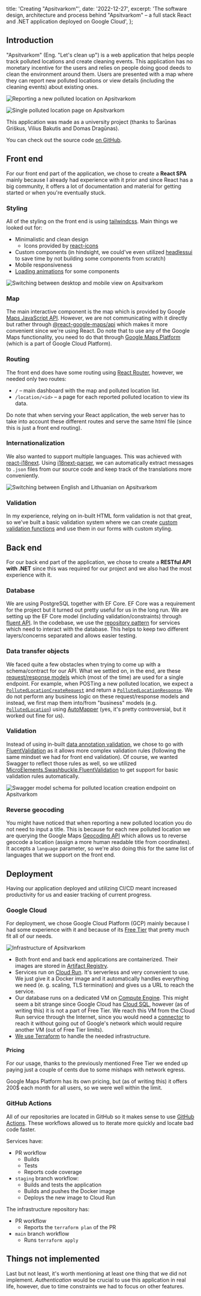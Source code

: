  title: 'Creating "Apsitvarkom"',
  date: '2022-12-27',
  excerpt:
    'The software design, architecture and process behind "Apsitvarkom" – a full stack React and .NET application deployed on Google Cloud',
};

## Introduction

"Apsitvarkom" (Eng. "Let's clean up") is a web application that helps people track polluted locations and create cleaning events. This application has no monetary incentive for the users and relies on people doing good deeds to clean the environment around them. Users are presented with a map where they can report new polluted locations or view details (including the cleaning events) about existing ones.

![Reporting a new polluted location on Apsitvarkom](gif/apsitvarkom-report-location.gif)

![Single polluted location page on Apsitvarkom](raster/apsitvarkom-location-page.png)

This application was made as a university project (thanks to Šarūnas Griškus, Vilius Bakutis and Domas Dragūnas).

You can check out the source code [on GitHub](https://github.com/vu-vibedosa).

## Front end

For our front end part of the application, we chose to create a **React SPA** mainly because I already had experience with it prior and since React has a big community, it offers a lot of documentation and material for getting started or when you're eventually stuck.

### Styling

All of the styling on the front end is using [tailwindcss](https://tailwindcss.com/). Main things we looked out for:

- Minimalistic and clean design
  - Icons provided by [react-icons](https://react-icons.github.io/react-icons/)
- Custom components (in hindsight, we could've even utilized [headlessui](https://headlessui.com/) to save time by not building some components from scratch)
- Mobile responsiveness
- [Loading animations](https://tailwindcss.com/docs/animation#pulse) for some components

![Switching between desktop and mobile view on Apsitvarkom](gif/apsitvarkom-mobile-responsiveness.gif)

### Map

The main interactive component is the map which is provided by Google [Maps JavaScript API](https://developers.google.com/maps/documentation/javascript/overview). However, we are not communicating with it directly but rather through [@react-google-maps/api](https://github.com/JustFly1984/react-google-maps-api) which makes it more convenient since we're using React. Do note that to use any of the Google Maps functionality, you need to do that through [Google Maps Platform](https://mapsplatform.google.com/) (which is a part of Google Cloud Platform).

### Routing

The front end does have some routing using [React Router](https://reactrouter.com/en/main), however, we needed only two routes:

- `/` – main dashboard with the map and polluted location list.
- `/location/<id>` – a page for each reported polluted location to view its data.

Do note that when serving your React application, the web server has to take into account these different routes and serve the same html file (since this is just a front end routing).

### Internationalization

We also wanted to support multiple languages. This was achieved with [react-i18next](https://react.i18next.com/). Using [i18next-parser](https://github.com/i18next/i18next-parser), we can automatically extract messages to `.json` files from our source code and keep track of the translations more conveniently.

![Switching between English and Lithuanian on Apsitvarkom](gif/apsitvarkom-internationalization.gif)

### Validation

In my experience, relying on in-built HTML form validation is not that great, so we've built a basic validation system where we can create [custom validation functions](https://github.com/vu-vibedosa/apsitvarkom-fe/blob/staging/src/utils/validationFunctions.ts) and use them in our forms with custom styling.

## Back end

For our back end part of the application, we chose to create a **RESTful API with .NET** since this was required for our project and we also had the most experience with it.

### Database

We are using PostgreSQL together with EF Core. EF Core was a requirement for the project but it turned out pretty useful for us in the long run. We are setting up the EF Core model (including validation/constraints) through [fluent API](https://learn.microsoft.com/en-us/ef/core/modeling/#use-fluent-api-to-configure-a-model). In the codebase, we use the [repository pattern](https://learn.microsoft.com/en-us/dotnet/architecture/microservices/microservice-ddd-cqrs-patterns/infrastructure-persistence-layer-design#the-repository-pattern) for services which need to interact with the database. This helps to keep two different layers/concerns separated and allows easier testing.

### Data transfer objects

We faced quite a few obstacles when trying to come up with a schema/contract for our API. What we settled on, in the end, are these [request/response models](https://github.com/vu-vibedosa/apsitvarkom-be/tree/staging/Apsitvarkom.Models/Public) which (most of the time) are used for a single endpoint. For example, when POSTing a new polluted location, we expect a [`PollutedLocationCreateRequest`](https://github.com/vu-vibedosa/apsitvarkom-be/blob/staging/Apsitvarkom.Models/Public/PollutedLocationCreateRequest.cs) and return a [`PollutedLocationResponse`](https://github.com/vu-vibedosa/apsitvarkom-be/blob/staging/Apsitvarkom.Models/Public/PollutedLocationResponse.cs). We do not perform any business logic on these request/response models and instead, we first map them into/from "business" models (e.g. [`PollutedLocation`](https://github.com/vu-vibedosa/apsitvarkom-be/blob/staging/Apsitvarkom.Models/PollutedLocation.cs)) using [AutoMapper](https://automapper.org/) (yes, it's pretty controversial, but it worked out fine for us).

### Validation

Instead of using in-built [data annotation validation](https://learn.microsoft.com/en-us/aspnet/mvc/overview/older-versions-1/models-data/validation-with-the-data-annotation-validators-cs), we chose to go with [FluentValidation](https://docs.fluentvalidation.net/en/latest/) as it allows more complex validation rules (following the same mindset we had for front end validation). Of course, we wanted Swagger to reflect those rules as well, so we utilized [MicroElements.Swashbuckle.FluentValidation](https://github.com/micro-elements/MicroElements.Swashbuckle.FluentValidation) to get support for basic validation rules automatically.

![Swagger model schema for polluted location creation endpoint on Apsitvarkom](raster/apsitvarkom-swagger-schema.png)

### Reverse geocoding

You might have noticed that when reporting a new polluted location you do not need to input a title. This is because for each new polluted location we are querying the Google Maps [Geocoding API](https://developers.google.com/maps/documentation/geocoding/overview) which allows us to reverse geocode a location (assign a more human readable title from coordinates). It accepts a `language` parameter, so we're also doing this for the same list of languages that we support on the front end.

## Deployment

Having our application deployed and utilizing CI/CD meant increased productivity for us and easier tracking of current progress.

### Google Cloud

For deployment, we chose Google Cloud Platform (GCP) mainly because I had some experience with it and because of its [Free Tier](https://cloud.google.com/free/docs/free-cloud-features#free-tier) that pretty much fit all of our needs.

![Infrastructure of Apsitvarkom](vector/apsitvarkom-infrastructure.svg)

- Both front end and back end applications are containerized. Their images are stored in [Artifact Registry](https://cloud.google.com/artifact-registry).
- Services run on [Cloud Run](https://cloud.google.com/run). It's serverless and very convenient to use. We just give it a Docker image and it automatically handles everything we need (e. g. scaling, TLS termination) and gives us a URL to reach the service.
- Our database runs on a dedicated VM on [Compute Engine](https://cloud.google.com/compute). This might seem a bit strange since Google Cloud has [Cloud SQL](https://cloud.google.com/sql/), however (as of writing this) it is not a part of Free Tier. We reach this VM from the Cloud Run service through the Internet, since you would need a [connector](https://cloud.google.com/vpc/docs/serverless-vpc-access) to reach it without going out of Google's network which would require another VM (out of Free Tier limits).
- [We use Terraform](https://github.com/vu-vibedosa/apsitvarkom-infra) to handle the needed infrastructure.

#### Pricing

For our usage, thanks to the previously mentioned Free Tier we ended up paying just a couple of cents due to some mishaps with network egress.

Google Maps Platform has its own pricing, but (as of writing this) it offers 200$ each month for all users, so we were well within the limit.

### GitHub Actions

All of our repositories are located in GitHub so it makes sense to use [GitHub Actions](https://docs.github.com/en/actions). These workflows allowed us to iterate more quickly and locate bad code faster.

Services have:

- PR workflow
  - Builds
  - Tests
  - Reports code coverage
- `staging` branch workflow:
  - Builds and tests the application
  - Builds and pushes the Docker image
  - Deploys the new image to Cloud Run

The infrastructure repository has:

- PR workflow
  - Reports the `terraform plan` of the PR
- `main` branch workflow
  - Runs `terraform apply`

## Things not implemented

Last but not least, it's worth mentioning at least one thing that we did not implement. _Authentication_ would be crucial to use this application in real life, however, due to time constraints we had to focus on other features.
